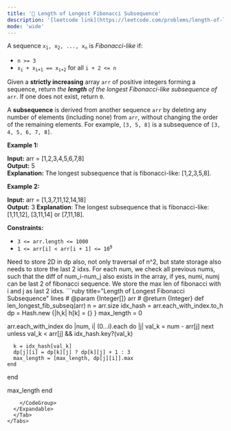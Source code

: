 ```yaml
---
title: '🧀 Length of Longest Fibonacci Subsequence'
description: '[leetcode link](https://leetcode.com/problems/length-of-longest-fibonacci-subsequence/description/)'
mode: 'wide'
---
```

<Tabs>
  <Tab title="Question" icon="circle-question" iconType="regular">
    <Card>
      <p>A sequence <code>x<sub>1</sub>, x<sub>2</sub>, ..., x<sub>n</sub></code> is <em>Fibonacci-like</em> if:</p>  <ul>  <li><code>n &gt;= 3</code></li>  <li><code>x<sub>i</sub> + x<sub>i+1</sub> == x<sub>i+2</sub></code> for all <code>i + 2 &lt;= n</code></li> </ul>  <p>Given a <b>strictly increasing</b> array <code>arr</code> of positive integers forming a sequence, return <em>the <strong>length</strong> of the longest Fibonacci-like subsequence of</em> <code>arr</code>. If one does not exist, return <code>0</code>.</p>  <p>A <strong>subsequence</strong> is derived from another sequence <code>arr</code> by deleting any number of elements (including none) from <code>arr</code>, without changing the order of the remaining elements. For example, <code>[3, 5, 8]</code> is a subsequence of <code>[3, 4, 5, 6, 7, 8]</code>.</p>   <p><strong class="example">Example 1:</strong></p>   <strong>Input:</strong> arr = [1,2,3,4,5,6,7,8] <br/> <strong>Output:</strong> 5 <br/> <strong>Explanation:</strong> The longest subsequence that is fibonacci-like: [1,2,3,5,8].  <p><strong class="example">Example 2:</strong></p>   <strong>Input:</strong> arr = [1,3,7,11,12,14,18] <br/> <strong>Output:</strong> 3 <strong>Explanation</strong>:<strong> </strong>The longest subsequence that is fibonacci-like: [1,11,12], [3,11,14] or [7,11,18].   <p><strong>Constraints:</strong></p>  <ul>  <li><code>3 &lt;= arr.length &lt;= 1000</code></li>  <li><code>1 &lt;= arr[i] &lt; arr[i + 1] &lt;= 10<sup>9</sup></code></li> </ul> 
    </Card>
  </Tab>
  <Tab title="Solution" icon="lightbulb" iconType="regular" >
    <Card>
      Need to store 2D in dp also, not only traversal of n^2, but state storage also needs to store the last 2 idxs.
For each num, we check all previous nums, such that the diff of num_i-num_j also exists in the array, if yes, numi, numj can be last 2 of fibonacci sequence. We store the max len of fibonacci with i and j as last 2 idxs. 
    </Card>
  <Expandable title="code">
    <CodeGroup dropdown>
```ruby title="Length of Longest Fibonacci Subsequence" lines
# @param {Integer[]} arr
# @return {Integer}
def len_longest_fib_subseq(arr)
  n = arr.size
  idx_hash = arr.each_with_index.to_h
  dp = Hash.new {|h,k| h[k] = {} }
  max_length = 0

  arr.each_with_index do |num, i|
    (0...i).each do |j|
      val_k = num - arr[j]
      next unless val_k < arr[j] && idx_hash.key?(val_k)

      k = idx_hash[val_k]
      dp[j][i] = dp[k][j] ? dp[k][j] + 1 : 3
      max_length = [max_length, dp[j][i]].max
    end
  end
  
  max_length
end
```
    </CodeGroup>
  </Expandable>
  </Tab>
</Tabs>